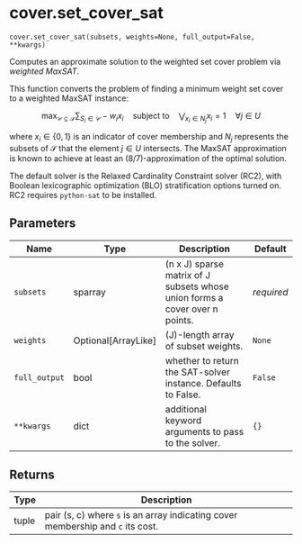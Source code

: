 # cover.set_cover_sat { #geomcover.cover.set_cover_sat }

`cover.set_cover_sat(subsets, weights=None, full_output=False, **kwargs)`

Computes an approximate solution to the weighted set cover problem via *weighted MaxSAT*.

This function converts the problem of finding a minimum weight set cover to a weighted MaxSAT instance:

$$ \max_{\mathcal{C} \subseteq \mathcal{S}} \sum_{S_i \in \mathcal{C}} -w_i x_i \quad \text{subject to} \quad \bigvee_{x_i \in N_j} x_i = 1 \quad \forall j \in U $$

where $x_i \in \{0,1\}$ is an indicator of cover membership and $N_j$ represents the subsets of $\mathcal{S}$ that
the element $j \in U$ intersects. The MaxSAT approximation is known to achieve at least an (8/7)-approximation of the optimal solution.

The default solver is the Relaxed Cardinality Constraint solver (RC2), with Boolean lexicographic optimization (BLO)
stratification options turned on. RC2 requires `python-sat` to be installed.

## Parameters

| Name          | Type                  | Description                                                                 | Default    |
|---------------|-----------------------|-----------------------------------------------------------------------------|------------|
| `subsets`     | sparray               | (n x J) sparse matrix of J subsets whose union forms a cover over n points. | _required_ |
| `weights`     | Optional\[ArrayLike\] | (J)-length array of subset weights.                                         | `None`     |
| `full_output` | bool                  | whether to return the SAT-solver instance. Defaults to False.               | `False`    |
| `**kwargs`    | dict                  | additional keyword arguments to pass to the solver.                         | `{}`       |

## Returns

| Type   | Description                                                                         |
|--------|-------------------------------------------------------------------------------------|
| tuple  | pair (s, c) where ``s`` is an array indicating cover membership and ``c`` its cost. |
